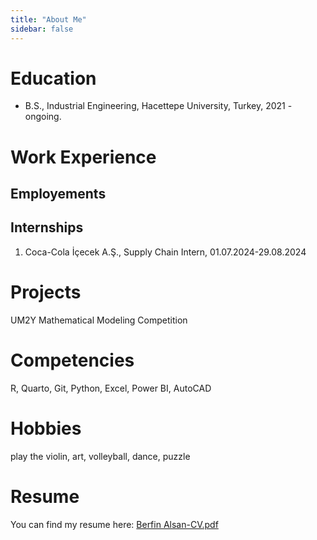 ```yaml
---
title: "About Me"
sidebar: false 
---
```


# Education

-   B.S., Industrial Engineering, Hacettepe University, Turkey, 2021 - ongoing.

# Work Experience

## Employements

## Internships

1.  Coca-Cola İçecek A.Ş., Supply Chain Intern, 01.07.2024-29.08.2024

# Projects

UM2Y Mathematical Modeling Competition

# Competencies

R, Quarto, Git, Python, Excel, Power BI, AutoCAD

# Hobbies

play the violin, art, volleyball, dance, puzzle

# Resume

You can find my resume here: [Berfin Alsan-CV.pdf](https://1drv.ms/w/c/f023ed28947528ed/EcKdC5J6GxFNoqE88fX6RqsBkQVbvtOFlrPM4hbb-Rr4xw?e=WbkR0X)
